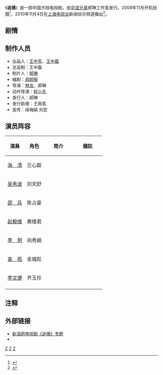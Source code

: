 {{otheruses|追捕}}
{{电视节目信息框
| 名称       = 追捕     
| 原名       = 
| 图片       = 电视剧追捕 2010.jpg
| 图说       = 电视剧海报
| 类型       = 
| 原创       = 
| 发展       = 
| 导演       = [[林龙|林龙]]、[[郝琳|郝琳]] 
| 主持       = 
| 演出       = [[海清|海清]]、[[吴秀波|吴秀波]]、[[邵兵|邵兵]] 
| 配音       = 
| 旁白       = 
| 主题曲     = 
| 片头曲     = 
| 片尾曲     = 
| 作曲       = 
| 国家       = {{PRC}}
| 地区       = 
| 语言       = 
| 季数       = 
| 系列数     = 
| 辑数       = 
| 集数       = 
| 每集列表   = 
| 执行制片   = 
| 制片人     = 
| 监制       = 
| 制作公司   = [[华谊兄弟|华谊兄弟]]
| 副制片人   = 
| 共同制片人 = 
| 编审       = 
| 剪辑       = 
| 外景       = 
| 机位       = 
| 每集长     = 
| 频道       = 
| 视频制式   = 
| 音频制式   = 
| 开始       = 
| 结束       = 
| 晚于       = 
| 早于       = 
| 相关剧集   = 
| 中国大陆名称 = 
| 台湾名称     = 
| 港澳名称     = 
| 马新名称     = 
| 官方网站   = 
| imdb_id    = 
| tv_com_id  = 
}}

《'''追捕'''》是一部中国大陆电视剧。由[[华谊兄弟|华谊兄弟]]郝琳工作室发行。2009年11月开机拍摄<ref>{{cite web|url=http://yule.sohu.com/20091130/n268582692.shtml|title=《追捕》开机 段奕宏辞演 吴秀波转正|publisher=搜狐网|author=责任编辑：Dawn|date=2009年11月30日|accessdate=2010-12-04 |language=Zh-hans}}</ref>，2010年11月4日在[[上海电视台|上海电视台]]新闻综合频道播出<ref>{{cite web|url=http://ent.sina.com.cn/v/m/2010-11-04/09323135743.shtml|title=《追捕》上海将开播 红色情侣海清吴秀波变仇敌|publisher=新浪网|author=|date=2010年11月4日|accessdate=2010-12-04 |language=Zh-hans}}</ref>。

== 剧情==

== 制作人员 ==
*出品人：[[王中军|王中军]]、[[王中磊|王中磊]] 
*总监制：王中磊 
*制片人：[[郝琳|郝琳]] 
*编剧：[[郑颜柳|郑颜柳]] 
*导演：[[林龙|林龙]]、郝琳 
*动作导演：[[程小东|程小东]] 
*发行人：郝琳 
*发行助理：王雨茗 
*宣传：续梅娟 刘宏 

== 演员阵容== 

{| border="2" cellpadding="4" cellspacing="1" style="background: #f9f9f9;font-size:95%; border: 1px #aaa solid; border-collapse: collapse;"
|- bgcolor="#B0C4DE" align="center"
!width=20%|演員
!width=20%|角色
!width=30%|简介
!width=30%|備註
|-
|[[海清|海　清]]||兰心茹||||
|-
|[[吴秀波|吴秀波]]||刘天舒||||
|-
|[[邵兵|邵　兵]]||陈占豪||||
|-
|[[赵毅维|赵毅维]]||黄维君||||
|-
|[[李玥|李　玥]]||向秀娟||||
|-
|[[袁苑|袁　苑]]||金城彪||||
|-
|[[李文捷|李文捷]]||齐玉珍||||
|-
|}

==注释==
<div class="references-small">
<references />
</div>

==外部链接==
* [http://ent.sina.com.cn/f/v/zhuibu/ 新浪网电视剧《追捕》专题]
* {{豆瓣|5285671}}

{{DEFAULTSORT:Zhui追}}
{{浙江卫视电视剧}}
[[Category:2010年中國電視劇集|Z]]
[[Category:中華民國大陸時期背景電視劇|Z]]
[[Category:上海市背景电视剧|Z]]